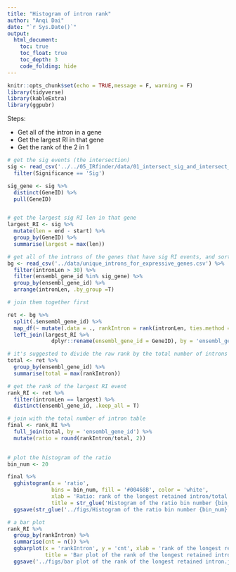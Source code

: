 ```yaml
---
title: "Histogram of intron rank"
author: "Anqi Dai"
date: "`r Sys.Date()`"
output:
  html_document:
    toc: true
    toc_float: true
    toc_depth: 3
    code_folding: hide
---
```


```r
knitr::opts_chunk$set(echo = TRUE,message = F, warning = F)
library(tidyverse)
library(kableExtra)
library(ggpubr)
```

Steps:

+ Get all of the intron in a gene
+ Get the largest RI in that gene
+ Get the rank of the 2 in 1


```r
# get the sig events (the intersection)
sig <- read_csv('../../05_IRfinder/data/01_intersect_sig_and_intersect_non_sig_locus.csv') %>%
  filter(Significance == 'Sig')

sig_gene <- sig %>%
  distinct(GeneID) %>%
  pull(GeneID)


# get the largest sig RI len in that gene
largest_RI <- sig %>%
  mutate(len = end - start) %>%
  group_by(GeneID) %>%
  summarise(largest = max(len))
```


```r
# get all of the introns of the genes that have sig RI events, and sort within each gene the intronLen in an ascending order
bg <- read_csv('../data/unique_introns_for_expressive_genes.csv') %>%
  filter(intronLen > 30) %>%
  filter(ensembl_gene_id %in% sig_gene) %>%
  group_by(ensembl_gene_id) %>%
  arrange(intronLen, .by_group =T)

# join them together first

ret <- bg %>%
  split(.$ensembl_gene_id) %>%
  map_df(~ mutate(.data = ., rankIntron = rank(intronLen, ties.method = 'first') )) %>%
  left_join(largest_RI %>%
              dplyr::rename(ensembl_gene_id = GeneID), by = 'ensembl_gene_id')

# it's suggested to divide the raw rank by the total number of introns in that gene, so that we know if it's the smallest intron in many introns or the only intron.
total <- ret %>%
  group_by(ensembl_gene_id) %>%
  summarise(total = max(rankIntron))

# get the rank of the largest RI event
rank_RI <- ret %>%
  filter(intronLen == largest) %>%
  distinct(ensembl_gene_id, .keep_all = T)

# join with the total number of intron table
final <- rank_RI %>%
  full_join(total, by = 'ensembl_gene_id') %>%
  mutate(ratio = round(rankIntron/total, 2))
  
```

```r
# plot the histogram of the ratio
bin_num <- 20

final %>%
  gghistogram(x = 'ratio', 
              bins = bin_num, fill = '#00468B', color = 'white',
              xlab = 'Ratio: rank of the longest retained intron/total num of intron in that gene',
              title = str_glue('Histogram of the ratio bin number {bin_num}')) +
  ggsave(str_glue('../figs/Histogram of the ratio bin number {bin_num}.jpg'), width = 8, height = 5, dpi = 300)
```

```r
# a bar plot
rank_RI %>%
  group_by(rankIntron) %>%
  summarise(cnt = n()) %>%
  ggbarplot(x = 'rankIntron', y = 'cnt', xlab = 'rank of the longest retained intron',
            title = 'Bar plot of the rank of the longest retained intron') +
  ggsave('../figs/bar plot of the rank of the longest retained intron.jpg', width = 10, height = 6, dpi = 300)
```

